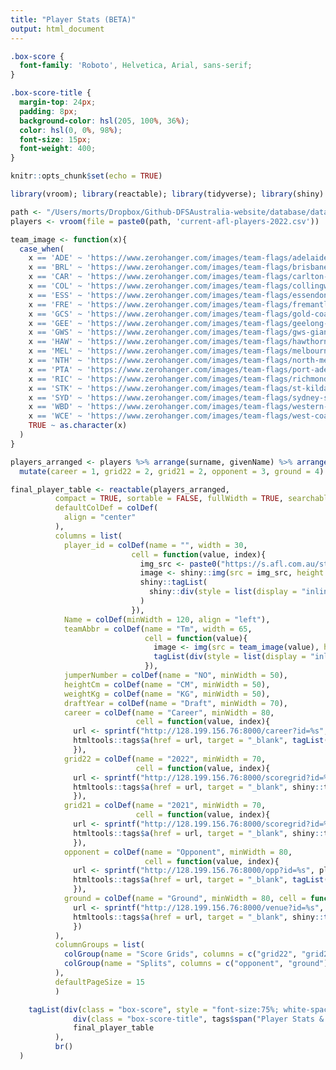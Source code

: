 ```yaml
---
title: "Player Stats (BETA)"
output: html_document
---
```


```css
.box-score {
  font-family: 'Roboto', Helvetica, Arial, sans-serif;
}

.box-score-title {
  margin-top: 24px;
  padding: 8px;
  background-color: hsl(205, 100%, 36%);
  color: hsl(0, 0%, 98%);
  font-size: 15px;
  font-weight: 400;
}

```

```r
knitr::opts_chunk$set(echo = TRUE)

library(vroom); library(reactable); library(tidyverse); library(shiny)

path <- "/Users/morts/Dropbox/Github-DFSAustralia-website/database/database-files/" #desktop
players <- vroom(file = paste0(path, 'current-afl-players-2022.csv'))

```

```r
team_image <- function(x){
  case_when(
    x == 'ADE' ~ 'https://www.zerohanger.com/images/team-flags/adelaide-crows.png',
    x == 'BRL' ~ 'https://www.zerohanger.com/images/team-flags/brisbane-lions.png',
    x == 'CAR' ~ 'https://www.zerohanger.com/images/team-flags/carlton-blues.png',
    x == 'COL' ~ 'https://www.zerohanger.com/images/team-flags/collingwood-magpies.png',
    x == 'ESS' ~ 'https://www.zerohanger.com/images/team-flags/essendon-bombers.png',
    x == 'FRE' ~ 'https://www.zerohanger.com/images/team-flags/fremantle-dockers.png',
    x == 'GCS' ~ 'https://www.zerohanger.com/images/team-flags/gold-coast-suns.png',
    x == 'GEE' ~ 'https://www.zerohanger.com/images/team-flags/geelong-cats.png',
    x == 'GWS' ~ 'https://www.zerohanger.com/images/team-flags/gws-giants.png',
    x == 'HAW' ~ 'https://www.zerohanger.com/images/team-flags/hawthorn-hawks.png',
    x == 'MEL' ~ 'https://www.zerohanger.com/images/team-flags/melbourne-demons.png',
    x == 'NTH' ~ 'https://www.zerohanger.com/images/team-flags/north-melbourne-kangaroos.png',
    x == 'PTA' ~ 'https://www.zerohanger.com/images/team-flags/port-adelaide-power.png',
    x == 'RIC' ~ 'https://www.zerohanger.com/images/team-flags/richmond-tigers.png',
    x == 'STK' ~ 'https://www.zerohanger.com/images/team-flags/st-kilda-saints.png',
    x == 'SYD' ~ 'https://www.zerohanger.com/images/team-flags/sydney-swans.png',
    x == 'WBD' ~ 'https://www.zerohanger.com/images/team-flags/western-bulldogs.png',
    x == 'WCE' ~ 'https://www.zerohanger.com/images/team-flags/west-coast-eagles.png',
    TRUE ~ as.character(x)
  )
}
```

```r

players_arranged <- players %>% arrange(surname, givenName) %>% arrange(teamAbbr) %>% select(player_id, Name, teamAbbr, jumperNumber, heightCm, weightKg, draftYear) %>% 
  mutate(career = 1, grid22 = 2, grid21 = 2, opponent = 3, ground = 4)

final_player_table <- reactable(players_arranged,
          compact = TRUE, sortable = FALSE, fullWidth = TRUE, searchable = TRUE,
          defaultColDef = colDef(
            align = "center"
          ),
          columns = list(
            player_id = colDef(name = "", width = 30,
                           cell = function(value, index){
                             img_src <- paste0("https://s.afl.com.au/staticfile/AFL%20Tenant/AFL/Players/ChampIDImages/XLarge2022/", sub("CD_I", "", players_arranged$player_id[index]), ".png?i10c=img.resize(width:108)")
                             image <- shiny::img(src = img_src, height = "20px", alt = "")
                             shiny::tagList(
                               shiny::div(style = list(display = "inline-block", width = "30px"), image),
                             )
                           }),
            Name = colDef(minWidth = 120, align = "left"),
            teamAbbr = colDef(name = "Tm", width = 65,
                              cell = function(value){
                                image <- img(src = team_image(value), height = "14", alt = "", style = "border-radius:50%")
                                tagList(div(style = list(display = "inline-block"), image))
                              }),
            jumperNumber = colDef(name = "NO", minWidth = 50),
            heightCm = colDef(name = "CM", minWidth = 50),
            weightKg = colDef(name = "KG", minWidth = 50),
            draftYear = colDef(name = "Draft", minWidth = 70),
            career = colDef(name = "Career", minWidth = 80,
                            cell = function(value, index){
              url <- sprintf("http://128.199.156.76:8000/career?id=%s", players_arranged[index, "player_id"]) 
              htmltools::tags$a(href = url, target = "_blank", tagList(shiny::icon(name = "play", lib = "glyphicon"), shiny::icon(name = "play", lib = "glyphicon")))
              }),
            grid22 = colDef(name = "2022", minWidth = 70,
                            cell = function(value, index){
              url <- sprintf("http://128.199.156.76:8000/scoregrid?id=%s&yr=2022", players_arranged[index, "player_id"]) 
              htmltools::tags$a(href = url, target = "_blank", shiny::tags$b(2022))
              }),
            grid21 = colDef(name = "2021", minWidth = 70,
                            cell = function(value, index){
              url <- sprintf("http://128.199.156.76:8000/scoregrid?id=%s&yr=2021", players_arranged[index, "player_id"]) 
              htmltools::tags$a(href = url, target = "_blank", shiny::tags$b(2021))
              }),
            opponent = colDef(name = "Opponent", minWidth = 80,
                              cell = function(value, index){
              url <- sprintf("http://128.199.156.76:8000/opp?id=%s", players_arranged[index, "player_id"]) 
              htmltools::tags$a(href = url, target = "_blank", tagList(shiny::icon(name = "user", lib = "glyphicon"), shiny::icon(name = "user", lib = "glyphicon")))
              }),
            ground = colDef(name = "Ground", minWidth = 80, cell = function(value, index){
              url <- sprintf("http://128.199.156.76:8000/venue?id=%s", players_arranged[index, "player_id"]) 
              htmltools::tags$a(href = url, target = "_blank", shiny::tagList(shiny::icon(name = "plane", lib = "glyphicon"), shiny::icon(name = "globe", lib = "glyphicon")))
              })
          ),
          columnGroups = list(
            colGroup(name = "Score Grids", columns = c("grid22", "grid21")),
            colGroup(name = "Splits", columns = c("opponent", "ground"))
          ),
          defaultPageSize = 15
          )

    tagList(div(class = "box-score", style = "font-size:75%; white-space:nowrap",
              div(class = "box-score-title", tags$span("Player Stats & Splits")),
              final_player_table
          ),
          br()
  )

```
